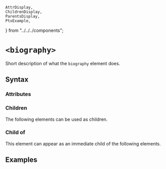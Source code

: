     AttrDisplay,
    ChildrenDisplay,
    ParentsDisplay,
    PtxExample,
} from "../../../components";

# `<biography>`

Short description of what the `biography` element does.

## Syntax

### Attributes

<AttrDisplay name="biography" />

### Children

The following elements can be used as children.

<ChildrenDisplay name="biography" />

### Child of

This element can appear as an immediate child of the following elements.

<ParentsDisplay name="biography" />

## Examples

    